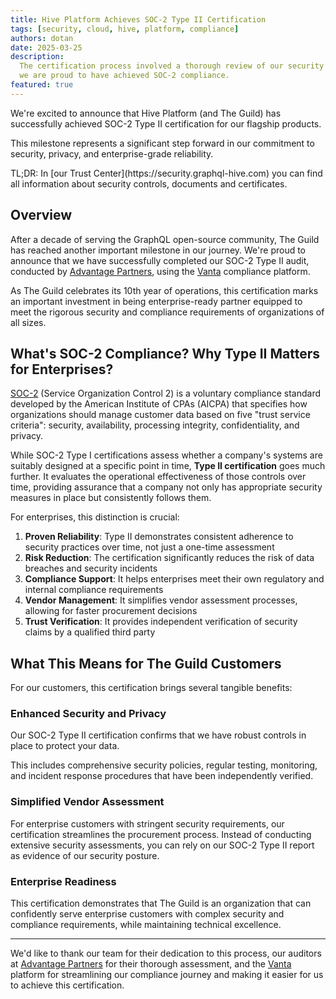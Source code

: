 ```yaml
---
title: Hive Platform Achieves SOC-2 Type II Certification
tags: [security, cloud, hive, platform, compliance]
authors: dotan
date: 2025-03-25
description:
  The certification process involved a thorough review of our security controls and processes, and
  we are proud to have achieved SOC-2 compliance.
featured: true
---
```



We're excited to announce that Hive Platform (and The Guild) has successfully achieved SOC-2 Type II
certification for our flagship products.

This milestone represents a significant step forward in our commitment to security, privacy, and
enterprise-grade reliability.

<Callout emoji="🚀" type="info">
  TL;DR: In [our Trust Center](https://security.graphql-hive.com) you can find all information about
  security controls, documents and certificates.
</Callout>

## Overview

After a decade of serving the GraphQL open-source community, The Guild has reached another important
milestone in our journey. We're proud to announce that we have successfully completed our SOC-2 Type
II audit, conducted by [Advantage Partners](https://advantage-partners.com/), using the
[Vanta](https://vanta.com/) compliance platform.

As The Guild celebrates its 10th year of operations, this certification marks an important
investment in being enterprise-ready partner equipped to meet the rigorous security and compliance
requirements of organizations of all sizes.

## What's SOC-2 Compliance? Why Type II Matters for Enterprises?

[SOC-2](https://www.vanta.com/collection/soc-2/what-is-soc-2) (Service Organization Control 2) is a
voluntary compliance standard developed by the American Institute of CPAs (AICPA) that specifies how
organizations should manage customer data based on five "trust service criteria": security,
availability, processing integrity, confidentiality, and privacy.

While SOC-2 Type I certifications assess whether a company's systems are suitably designed at a
specific point in time, **Type II certification** goes much further. It evaluates the operational
effectiveness of those controls over time, providing assurance that a company not only has
appropriate security measures in place but consistently follows them.

For enterprises, this distinction is crucial:

1. **Proven Reliability**: Type II demonstrates consistent adherence to security practices over
   time, not just a one-time assessment
2. **Risk Reduction**: The certification significantly reduces the risk of data breaches and
   security incidents
3. **Compliance Support**: It helps enterprises meet their own regulatory and internal compliance
   requirements
4. **Vendor Management**: It simplifies vendor assessment processes, allowing for faster procurement
   decisions
5. **Trust Verification**: It provides independent verification of security claims by a qualified
   third party

## What This Means for The Guild Customers

For our customers, this certification brings several tangible benefits:

### Enhanced Security and Privacy

Our SOC-2 Type II certification confirms that we have robust controls in place to protect your data.

This includes comprehensive security policies, regular testing, monitoring, and incident response
procedures that have been independently verified.

### Simplified Vendor Assessment

For enterprise customers with stringent security requirements, our certification streamlines the
procurement process. Instead of conducting extensive security assessments, you can rely on our SOC-2
Type II report as evidence of our security posture.

### Enterprise Readiness

This certification demonstrates that The Guild is an organization that can confidently serve
enterprise customers with complex security and compliance requirements, while maintaining technical
excellence.

---

<Callout emoji="🙏" type="info">

We'd like to thank our team for their dedication to this process, our auditors at
[Advantage Partners](https://advantage-partners.com/) for their thorough assessment, and the
[Vanta](https://vanta.com/) platform for streamlining our compliance journey and making it easier
for us to achieve this certification.

</Callout>
